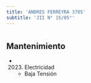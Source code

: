 ```yaml
---
title: 'ANDRES FERREYRA 3705'
subtitle: 'JII N° 15/05°'
---
```


#


## Mantenimiento

*  (2023) Electricidad 
    + Baja Tensión



